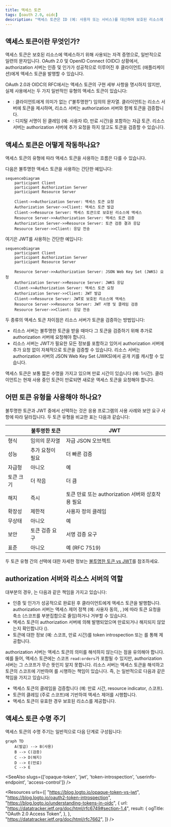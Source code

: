 ```yaml
---
title: 액세스 토큰
tags: [oauth 2.0, oidc]
description: "액세스 토큰은 ID (예: 사용자 또는 서비스)를 대신하여 보호된 리소스에 액세스하기 위해 사용되는 자격 증명입니다. 이는 토큰의 스코프 (권한)에 따라 리소스에 대한 액세스를 부여하는 베어러 토큰입니다."
---
```


## 액세스 토큰이란 무엇인가?

액세스 토큰은 보호된 리소스에 액세스하기 위해 사용되는 자격 증명으로, 일반적으로 일련의 문자입니다. OAuth 2.0 및 OpenID Connect (OIDC) 상황에서, <Ref slug="authorization-server">authorization 서버</Ref>는 인증 및 인가가 성공적으로 이루어진 후 클라이언트 (애플리케이션)에게 액세스 토큰을 발행할 수 있습니다.

OAuth 2.0과 OIDC의 RFC에서는 액세스 토큰의 구현 세부 사항을 명시하지 않지만, 실제 사용에서는 두 가지 일반적인 유형의 액세스 토큰이 있습니다:

- <Ref slug="opaque-token" />: 클라이언트에게 의미가 없는 ("불투명한") 임의의 문자열. 클라이언트는 리소스 서버에 토큰을 제시하며, 리소스 서버는 authorization 서버와 함께 토큰을 검증합니다.
- <Ref slug="jwt" />: 디지털 서명이 된 <Ref slug="claim">클레임</Ref> (예: 사용자 ID, 만료 시간)을 포함하는 자급 토큰. 리소스 서버는 authorization 서버에 추가 요청을 하지 않고도 토큰을 검증할 수 있습니다.

## 액세스 토큰은 어떻게 작동하나요?

액세스 토큰의 유형에 따라 액세스 토큰을 사용하는 흐름은 다를 수 있습니다.

다음은 불투명한 액세스 토큰을 사용하는 간단한 예입니다:

```mermaid
sequenceDiagram
    participant Client
    participant Authorization Server
    participant Resource Server

    Client->>Authorization Server: 액세스 토큰 요청
    Authorization Server->>Client: 액세스 토큰 발급
    Client->>Resource Server: 액세스 토큰으로 보호된 리소스에 액세스
    Resource Server->>Authorization Server: 액세스 토큰 검증
    Authorization Server->>Resource Server: 토큰 검증 결과 응답
    Resource Server->>Client: 응답 전송
```

여기은 JWT를 사용하는 간단한 예입니다:

```mermaid
sequenceDiagram
    participant Client
    participant Authorization Server
    participant Resource Server

    Resource Server->>Authorization Server: JSON Web Key Set (JWKS) 요청
    Authorization Server->>Resource Server: JWKS 응답
    Client->>Authorization Server: 액세스 토큰 요청
    Authorization Server->>Client: JWT 발급
    Client->>Resource Server: JWT로 보호된 리소스에 액세스
    Resource Server->>Resource Server: JWT 서명 및 클레임 검증
    Resource Server->>Client: 응답 전송
```

두 종류의 액세스 토큰 차이점은 리소스 서버가 토큰을 검증하는 방법입니다:

- 리소스 서버는 불투명한 토큰을 받을 때마다 그 토큰을 검증하기 위해 추가로 authorization 서버에 요청해야 합니다.
- 리소스 서버는 JWT가 필요한 모든 정보를 포함하고 있어서 authorization 서버에 추가 요청 없이 자체적으로 토큰을 검증할 수 있습니다. 리소스 서버는 authorization 서버의 JSON Web Key Set (JWKS)에서 공개 키를 캐시할 수 있습니다.

액세스 토큰은 보통 짧은 수명을 가지고 있으며 만료 시간이 있습니다 (예: 1시간). 클라이언트는 현재 사용 중인 토큰이 만료되면 새로운 액세스 토큰을 요청해야 합니다.

## 어떤 토큰 유형을 사용해야 하나요?

불투명한 토큰과 JWT 중에서 선택하는 것은 응용 프로그램의 사용 사례와 보안 요구 사항에 따라 달라집니다. 두 토큰 유형을 비교한 표는 다음과 같습니다:

|                | 불투명한 토큰                   | JWT                                                           |
|----------------|--------------------------------|---------------------------------------------------------------|
| 형식           | 임의의 문자열                    | 자급 JSON 오브젝트                                            |
| 성능           | 추가 요청이 필요                 | 더 빠른 검증                                                   |
| 자급형         | 아니오                          | 예                                                            |
| 토큰 크기      | 더 작음                         | 더 큼                                                         |
| 해지           | 즉시                           | 토큰 만료 또는 authorization 서버와 상호작용 필요              |
| 확장성         | 제한적                          | 사용자 정의 클레임                                            |
| 무상태         | 아니오                          | 예                                                            |
| 보안           | 토큰 검증 요구                  | 서명 검증 요구                                               |
| 표준           | 아니오                          | 예 (RFC 7519)                                                 |

두 토큰 유형 간의 선택에 대한 자세한 정보는 [불투명한 토큰 vs JWT](https://blog.logto.io/opaque-token-vs-jwt)를 참조하세요.

## authorization 서버와 리소스 서버의 역할

대부분의 경우, <Ref slug="authorization-server" />는 다음과 같은 책임을 가지고 있습니다:

- 인증 및 인가가 성공적으로 완료된 후 클라이언트에게 액세스 토큰을 발행합니다. authorization 서버는 액세스 제어 정책 (예: 사용자 동의, <Ref slug="rbac" />, <Ref slug="abac" />)에 따라 토큰 요청을 축소 (스코프를 부분집합으로 줄임)하거나 거부할 수 있습니다.
- 액세스 토큰이 authorization 서버에 의해 발행되었으며 만료되거나 해지되지 않았는지 확인합니다 (<Ref slug="token-introspection" />).
- 토큰에 대한 정보 (예: 스코프, 만료 시간)를 token introspection 또는 <Ref slug="userinfo-endpoint" />를 통해 제공합니다.

authorization 서버는 액세스 토큰의 의미를 해석하지 않는다는 점을 유의해야 합니다. 예를 들어, 액세스 토큰에는 스코프 `read:orders`가 포함될 수 있지만, authorization 서버는 그 스코프가 무슨 뜻인지 알지 못합니다. 리소스 서버는 액세스 토큰을 해석하고 토큰의 스코프에 기반하여 <Ref slug="access-control" />를 시행하는 책임이 있습니다. 즉, <Ref slug="resource-server" />는 일반적으로 다음과 같은 책임을 가지고 있습니다:

- 액세스 토큰의 <Ref slug="claim">클레임</Ref>을 검증합니다 (예: 만료 시간, resource indicator, 스코프).
- 토큰의 클레임 (주로 스코프)에 기반하여 액세스 제어를 시행합니다.
- 액세스 토큰이 유효한 경우 보호된 리소스를 제공합니다.

## 액세스 토큰 수명 주기

액세스 토큰의 수명 주기는 일반적으로 다음 단계로 구성됩니다:

```mermaid
graph TD
    A(발급) --> B(사용)
    B --> C(검증)
    C --> D(해지)
    D --> E(만료)
    C --> E
```

<SeeAlso slugs={['opaque-token', 'jwt', 'token-introspection', 'userinfo-endpoint', 'access-control']} />

<Resources
  urls={[
    "https://blog.logto.io/opaque-token-vs-jwt",
    "https://blog.logto.io/oauth2-token-introspection",
    "https://blog.logto.io/understanding-tokens-in-oidc",
    {
      url: "https://datatracker.ietf.org/doc/html/rfc6749#section-1.4",
      result: {
        ogTitle: "OAuth 2.0 Access Token",
      },
    },
    "https://datatracker.ietf.org/doc/html/rfc7662",
  ]}
/>
